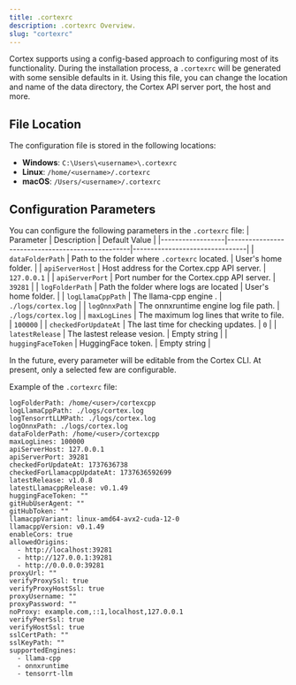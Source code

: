 ```yaml
---
title: .cortexrc
description: .cortexrc Overview.
slug: "cortexrc"
---
```




Cortex supports using a config-based approach to configuring most of its functionality. During the
installation process, a `.cortexrc` will be generated with some sensible defaults in it. Using this
file, you can change the location and name of the data directory, the Cortex API server port, the host and more.

## File Location

The configuration file is stored in the following locations:

- **Windows**: `C:\Users\<username>\.cortexrc`
- **Linux**: `/home/<username>/.cortexrc`
- **macOS**: `/Users/<username>/.cortexrc`

## Configuration Parameters

You can configure the following parameters in the `.cortexrc` file:
| Parameter | Description | Default Value |
|------------------|--------------------------------------------------|--------------------------------|
| `dataFolderPath` | Path to the folder where `.cortexrc` located.  | User's home folder.  |
| `apiServerHost`  | Host address for the Cortex.cpp API server.      | `127.0.0.1`                    |
| `apiServerPort`  | Port number for the Cortex.cpp API server.       | `39281`                        |
| `logFolderPath`  | Path the folder where logs are located           | User's home folder.            |
| `logLlamaCppPath`  | The llama-cpp engine .                         | `./logs/cortex.log`            |
| `logOnnxPath`    | The onnxruntime engine log file path.            | `./logs/cortex.log`            |
| `maxLogLines`    | The maximum log lines that write to file.        | `100000`                       |
| `checkedForUpdateAt`  | The last time for checking updates.         | `0`                            |
| `latestRelease`  | The lastest release vesion.                      | Empty string                   |
| `huggingFaceToken`  | HuggingFace token.                            | Empty string                   |


In the future, every parameter will be editable from the Cortex CLI. At present, only a selected few are configurable.

Example of the `.cortexrc` file:

```
﻿logFolderPath: /home/<user>/cortexcpp
logLlamaCppPath: ./logs/cortex.log
logTensorrtLLMPath: ./logs/cortex.log
logOnnxPath: ./logs/cortex.log
dataFolderPath: /home/<user>/cortexcpp
maxLogLines: 100000
apiServerHost: 127.0.0.1
apiServerPort: 39281
checkedForUpdateAt: 1737636738
checkedForLlamacppUpdateAt: 1737636592699
latestRelease: v1.0.8
latestLlamacppRelease: v0.1.49
huggingFaceToken: ""
gitHubUserAgent: ""
gitHubToken: ""
llamacppVariant: linux-amd64-avx2-cuda-12-0
llamacppVersion: v0.1.49
enableCors: true
allowedOrigins:
  - http://localhost:39281
  - http://127.0.0.1:39281
  - http://0.0.0.0:39281
proxyUrl: ""
verifyProxySsl: true
verifyProxyHostSsl: true
proxyUsername: ""
proxyPassword: ""
noProxy: example.com,::1,localhost,127.0.0.1
verifyPeerSsl: true
verifyHostSsl: true
sslCertPath: ""
sslKeyPath: ""
supportedEngines:
  - llama-cpp
  - onnxruntime
  - tensorrt-llm
```
